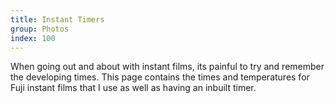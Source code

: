 ```yaml
---
title: Instant Timers
group: Photos
index: 100
---
```



When going out and about with instant films, its painful to try and remember the developing times. This page contains the times and temperatures for Fuji instant films that I use as well as having an inbuilt timer.

<TimerPage />
